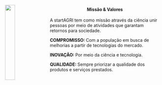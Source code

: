 <title> Início </title>

<body>
<img class = "svg logo" src="logo.PNG" style="width:25%; border:0px solid; margin-right: 20px" align="left">

<h4><center><strong>Missão & Valores</strong></center></h4>


A startAGRI tem como missão através da ciência unir pessoas por meio de atividades que garantam retornos para sociedade. 


<strong>COMPROMISSO: </strong>
Com a população em busca de melhorias a partir de tecnologias do mercado.

<strong>INOVAÇÃO: </strong>
Por meio da ciência e tecnologia.

<strong>QUALIDADE: </strong>
Sempre priorizar a qualidade dos produtos e serviços prestados. 
</body>